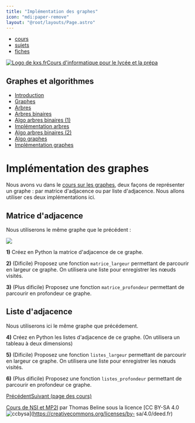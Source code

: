 ```yaml
---
title: "Implémentation des graphes"
icon: "mdi:paper-remove"
layout: "@root/layouts/Page.astro"
---
```


  * [cours](https://kxs.fr/cours/)
  * [sujets](https://kxs.fr/sujets/)
  * [fiches](https://kxs.fr/fiches/)

[![Logo de kxs.fr](/img/logo.svg)](https://kxs.fr/)[Cours d'informatique pour
le lycée et la prépa](https://kxs.fr/cours/)

## Graphes et algorithmes

  * [Introduction](.)
  * [Graphes](graphes)
  * [Arbres](arbres)
  * [Arbres binaires](arbres-binaires)
  * [Algo arbres binaires (1)](algo-arbres-binaires-1)
  * [Implémentation arbres](implementation-arbres)
  * [Algo arbres binaires (2)](algo-arbres-binaires-2)
  * [Algo graphes](algo-graphes)
  * [Implémentation graphes](implementation-graphes)

# Implémentation des graphes

Nous avons vu dans le [cours sur les graphes](/cours/graphes/graphes), deux
façons de représenter un graphe : par matrice d'adjacence ou par liste
d'adjacence. Nous allons utiliser ces deux implémentations ici.

## Matrice d'adjacence

Nous utiliserons le même graphe que le précédent :

![](img/graphe-cours.svg)

**1)** Créez en Python la matrice d'adjacence de ce graphe.

**2)** (Dificile) Proposez une fonction `matrice_largeur` permettant de
parcourir en largeur ce graphe. On utilisera une liste pour enregistrer les
nœuds visités.

**3)** (Plus dificile) Proposez une fonction `matrice_profondeur` permettant
de parcourir en profondeur ce graphe.

## Liste d'adjacence

Nous utiliserons ici le même graphe que précédement.

**4)** Créez en Python les listes d'adjacence de ce graphe. (On utilisera un
tableau à deux dimensions)

**5)** (Dificile) Proposez une fonction `listes_largeur` permettant de
parcourir en largeur ce graphe. On utilisera une liste pour enregistrer les
nœuds visités.

**6)** (Plus dificile) Proposez une fonction `listes_profondeur` permettant de
parcourir en profondeur ce graphe.

[Précédent](algo-graphes)[Suivant (page des cours)](..)

[Cours de NSI et MP2I](https://kxs.fr/cours/) par Thomas Beline sous la
licence [CC BY-SA 4.0
![ccbysa](/img/ccbysa.svg)](https://creativecommons.org/licenses/by-
sa/4.0/deed.fr)

